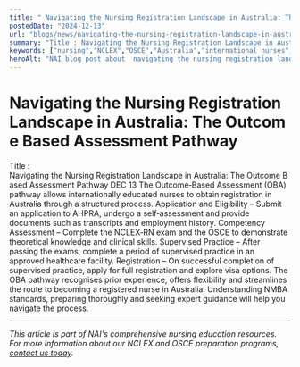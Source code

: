 ```yaml
---
title: " Navigating the Nursing Registration Landscape in Australia: The Outcome Based Assessment Pathway"
postedDate: "2024-12-13"
url: "blogs/news/navigating-the-nursing-registration-landscape-in-australia-the-outcome-based-assessment-pathway"
summary: "Title : Navigating the Nursing Registration Landscape in Australia: The Outcome Based Assessment Pathway DEC 13 The Outcome‑Based Assessment (OBA) pathway allows internationally educated nurses to obt..."
keywords: ["nursing","NCLEX","OSCE","Australia","international nurses","AHPRA","registration","assessment","exam preparation","clinical skills"]
heroAlt: "NAI blog post about  navigating the nursing registration landscape in australia: the outcome based assessment pathway"
---
```


#  Navigating the Nursing Registration Landscape in Australia: The Outcome Based Assessment Pathway

Title :
Navigating the Nursing Registration Landscape in Australia: The Outcome Based Assessment Pathway
DEC 13
The Outcome‑Based Assessment (OBA) pathway allows internationally
educated nurses to obtain registration in Australia through a structured
process.
Application and Eligibility – Submit an application to AHPRA, undergo a
self‑assessment and provide documents such as transcripts and employment
history.
Competency Assessment – Complete the NCLEX‑RN exam and the OSCE to
demonstrate theoretical knowledge and clinical skills.
Supervised Practice – After passing the exams, complete a period of
supervised practice in an approved healthcare facility.
Registration – On successful completion of supervised practice, apply
for full registration and explore visa options.
The OBA pathway recognises prior experience, offers flexibility and
streamlines the route to becoming a registered nurse in Australia.
Understanding NMBA standards, preparing thoroughly and seeking expert
guidance will help you navigate the process.

---

*This article is part of NAI's comprehensive nursing education resources. For more information about our NCLEX and OSCE preparation programs, [contact us today](https://wa.me/61478320397).*
